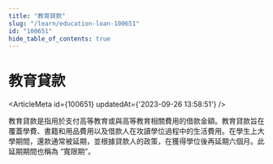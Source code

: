 ```yaml
---
title: "教育貸款"
slug: "/learn/education-loan-100651"
id: "100651"
hide_table_of_contents: true
---
```



# 教育貸款

<ArticleMeta id={100651} updatedAt={'2023-09-26 13:58:51'} />
<div className='border-solid border-b border-t-0 my-4 border-[var(--ifm-color-gray-300)]' />

教育貸款是指用於支付高等教育或與高等教育相關費用的借款金額。教育貸款旨在覆蓋學費、書籍和用品費用以及借款人在攻讀學位過程中的生活費用。在學生上大學期間，還款通常被延期，並根據貸款人的政策，在獲得學位後再延期六個月。此延期期間也稱為 “寬限期”。
